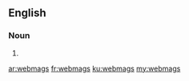 ==English==

===Noun===
{{head|en|noun plural form}}

# {{plural of|webmag|lang=en}}

[[ar:webmags]]
[[fr:webmags]]
[[ku:webmags]]
[[my:webmags]]